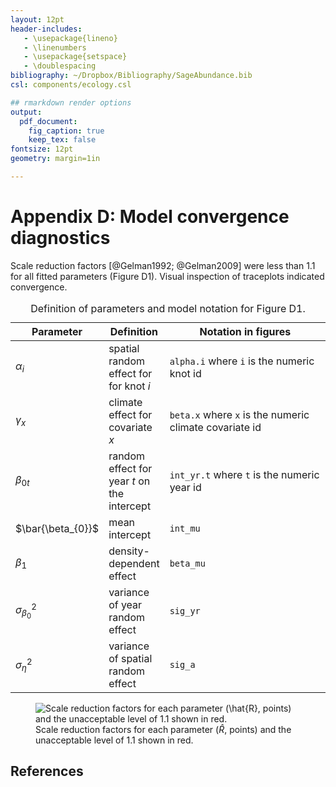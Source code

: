```yaml
---
layout: 12pt
header-includes:
   - \usepackage{lineno}
   - \linenumbers
   - \usepackage{setspace}
   - \doublespacing
bibliography: ~/Dropbox/Bibliography/SageAbundance.bib
csl: components/ecology.csl

## rmarkdown render options
output:
  pdf_document:
    fig_caption: true
    keep_tex: false
fontsize: 12pt
geometry: margin=1in

---
```


\renewcommand\thefigure{D\arabic{figure}}  
\renewcommand\thetable{D\arabic{table}}  

Appendix D: Model convergence diagnostics
=========================================
Scale reduction factors [@Gelman1992; @Gelman2009] were less than 1.1 for all fitted parameters (Figure D1).
Visual inspection of traceplots indicated convergence.

\footnotesize

Table:  Definition of parameters and model notation for Figure D1.

| Parameter | Definition | Notation in figures |
| --------- | ---------- | -------------------------------------- |
| $\alpha_{i}$ | spatial random effect for for knot *i* | ``alpha.i`` where ``i`` is the numeric knot id |
| $\gamma_{x}$ | climate effect for covariate *x* | ``beta.x`` where ``x`` is the numeric climate covariate id |
| $\beta_{0t}$ | random effect for year *t* on the intercept | ``int_yr.t`` where ``t`` is the numeric year id |
| $\bar{\beta_{0}}$ | mean intercept | ``int_mu`` |
| $\beta_{1}$ | density-dependent effect | ``beta_mu`` |
| $\sigma_{\beta_{0}}^2$ | variance of year random effect | ``sig_yr`` |
| $\sigma_{\eta}^2$ | variance of spatial random effect | ``sig_a`` |

\normalsize

![Scale reduction factors for each parameter ($\hat{R}$, points) and the unacceptable level of 1.1 shown in red.](../figures/rhat_plot.png)

<!--

![Traceplots of three MCMC chains for each model parameter.](../results/poissonSage_randYear_traceplots_Page_01.png)

![Traceplots of three MCMC chains for each model parameter.](../results/poissonSage_randYear_traceplots_Page_02.png)

![Traceplots of three MCMC chains for each model parameter.](../results/poissonSage_randYear_traceplots_Page_03.png)

![Traceplots of three MCMC chains for each model parameter.](../results/poissonSage_randYear_traceplots_Page_04.png)

![Traceplots of three MCMC chains for each model parameter.](../results/poissonSage_randYear_traceplots_Page_05.png)

![Traceplots of three MCMC chains for each model parameter.](../results/poissonSage_randYear_traceplots_Page_06.png)

![Traceplots of three MCMC chains for each model parameter.](../results/poissonSage_randYear_traceplots_Page_07.png)

![Traceplots of three MCMC chains for each model parameter.](../results/poissonSage_randYear_traceplots_Page_08.png)

![Traceplots of three MCMC chains for each model parameter.](../results/poissonSage_randYear_traceplots_Page_09.png)

![Traceplots of three MCMC chains for each model parameter.](../results/poissonSage_randYear_traceplots_Page_10.png)

![Traceplots of three MCMC chains for each model parameter.](../results/poissonSage_randYear_traceplots_Page_11.png)

![Traceplots of three MCMC chains for each model parameter.](../results/poissonSage_randYear_traceplots_Page_12.png)

![Traceplots of three MCMC chains for each model parameter.](../results/poissonSage_randYear_traceplots_Page_13.png)

![Traceplots of three MCMC chains for each model parameter.](../results/poissonSage_randYear_traceplots_Page_14.png)

![Traceplots of three MCMC chains for each model parameter.](../results/poissonSage_randYear_traceplots_Page_15.png)

-->

References
----------
